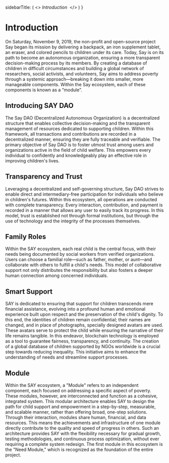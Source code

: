
  sidebarTitle: (
    <>
      <i>Introduction</i>&nbsp;
    </>
  )
}

<div style={{direction: 'ltr', textAlign: 'justify'}}>

# Introduction
On Saturday, November 9, 2019, the non-profit and open-source project Say began its mission by delivering a backpack, an iron supplement tablet, an eraser, and colored pencils to children under its care. Today, Say is on its path to become an autonomous organization, ensuring a more transparent decision-making process by its members. By creating a database of children in difficult circumstances and building a global network of researchers, social activists, and volunteers, Say aims to address poverty through a systemic approach—breaking it down into smaller, more manageable components. Within the Say ecosystem, each of these components is known as a “module”.

## Introducing SAY DAO
The Say DAO (Decentralized Autonomous Organization) is a decentralized structure that enables collective decision-making and the transparent management of resources dedicated to supporting children. Within this framework, all transactions and contributions are recorded in a decentralized manner, ensuring they are fully traceable and verifiable.
The primary objective of Say DAO is to foster utmost trust among users and organizations active in the field of child welfare. This empowers every individual to confidently and knowledgeably play an effective role in improving children's lives.

## Transparency and Trust
Leveraging a decentralized and self-governing structure, Say DAO strives to enable direct and intermediary-free participation for individuals who believe in children's futures. Within this ecosystem, all operations are conducted with complete transparency. Every interaction, contribution, and payment is recorded in a manner that allows any user to easily track its progress.
In this model, trust is established not through formal institutions, but through the use of technology and the integrity of the processes themselves.


## Family Roles
Within the SAY ecosystem, each real child is the central focus, with their needs being documented by social workers from verified organizations. Users can choose a familial role—such as father, mother, or aunt—and collaborate with others to fulfill a child's needs.
This model of collaborative support not only distributes the responsibility but also fosters a deeper human connection among concerned individuals.


## Smart Support
SAY is dedicated to ensuring that support for children transcends mere financial assistance, evolving into a profound human and emotional experience built upon respect and the preservation of the child's dignity.
To this end, the identities of children remain confidential; their names are changed, and in place of photographs, specially designed avatars are used. These avatars serve to protect the child while ensuring the narrative of their life remains tangible.
In this endeavor, blockchain technology is employed as a tool to guarantee fairness, transparency, and continuity. The creation of a global database of children supported by NGOs worldwide is a crucial step towards reducing inequality. This initiative aims to enhance the understanding of needs and streamline support processes.


## Module
Within the SAY ecosystem, a "Module" refers to an independent component, each focused on addressing a specific aspect of poverty. These modules, however, are interconnected and function as a cohesive, integrated system.
This modular architecture enables SAY to design the path for child support and empowerment in a step-by-step, measurable, and scalable manner, rather than offering broad, one-step solutions. Through their interaction, modules share human, financial, and data resources. This means the achievements and infrastructure of one module directly contribute to the quality and speed of progress in others.
Such an architecture provides SAY with the flexibility necessary for gradual growth, testing methodologies, and continuous process optimization, without ever requiring a complete system redesign. The first module in this ecosystem is the "Need Module," which is recognized as the foundation of the entire project.

</div>
